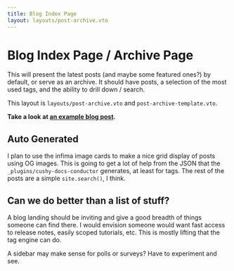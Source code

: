 ```yaml
---
title: Blog Index Page
layout: layouts/post-archive.vto
---
```


# Blog Index Page / Archive Page

This will present the latest posts (and maybe some featured ones?) by
default, or serve as an archive. It should have posts, a selection of 
the most used tags, and the ability to drill down / search.

This layout is `layouts/post-archive.vto` and `post-archive-template.vto`.

**Take a look at [an example blog post](/blog/mdx-post/).**

## Auto Generated 

I plan to use the infima image cards to make a nice grid display of posts 
using OG images. This is going to get a lot of help from the JSON that the
`_plugins/cushy-docs-conductor` generates, at least for tags. The rest of
the posts are a simple `site.search()`, I think.

## Can we do better than a list of stuff?

A blog landing should be inviting and give a good breadth of things someone
can find there. I would envision someone would want fast access to release 
notes, easily scoped tutorials, etc. This is mostly lifting that the tag 
engine can do.

A sidebar may make sense for polls or surveys? Have to experiment and see. 